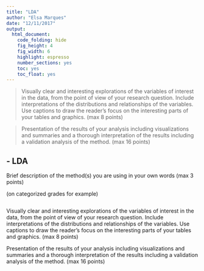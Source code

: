 ```yaml
---
title: "LDA"
author: "Elsa Marques"
date: "12/11/2017"
output: 
  html_document:    
    code_folding: hide
    fig_height: 4
    fig_width: 6
    highlight: espresso
    number_sections: yes
    toc: yes
    toc_float: yes 
---
```


 > Visually clear and interesting explorations of the variables of interest in the data, from the point of view of your research question. Include interpretations of the distributions and relationships of the variables. Use captions to draw the reader’s focus on the interesting parts of your tables and graphics. (max 8 points)
 
 > Presentation of the results of your analysis including visualizations and summaries and a thorough interpretation of the results including a validation analysis of the method. (max 16 points)
 
## - LDA

Brief description of the method(s) you are using in your own words (max 3 points)


(on categorized grades for example)

```r

```



Visually clear and interesting explorations of the variables of interest in the data, from the point of view of your research question. Include interpretations of the distributions and relationships of the variables. Use captions to draw the reader’s focus on the interesting parts of your tables and graphics. (max 8 points)


Presentation of the results of your analysis including visualizations and summaries and a thorough interpretation of the results including a validation analysis of the method. (max 16 points)
